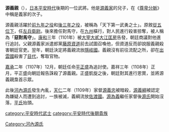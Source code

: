 {{unreferenced|time=2017-02-23T15:56:53+00:00}}
{{japanese|japanese=源 義親|kana=みなもと の よしちか|romaji=Minamoto no Yoshichika}}
'''源義親'''（{{bd|？||1108年||}}），[[日本|日本]][[平安時代|平安時代]]後期的一位武將。他是[[源義家|源義家]]的兒子，在《[[尊卑分脈|尊卑分脈]]》中稱是義家的次子。

源義親活躍於[[前九年之役|前九年之役]]和[[後三年之役|後三年之役]]，被稱為「天下第一武勇之士」。原敘[[從五位下|從五位下]]，任[[左兵衛尉|左兵衛尉]]。後來擔任對馬守，在[[九州地區|九州]]橫行，對人民進行殺害掠奪，被人稱為「'''惡對馬守'''」。[[康和_(日本)|康和]]三年（1101年）被[[大宰大貳|大宰大貳]][[大江匡房|大江匡房]]告發，朝廷商議對他進行追討。父親源義家派遣郎黨[[藤原資道|藤原資道]]前去試圖召喚他，但資道反而卻說服義親殺害朝廷官吏。翌年，朝廷決定將義親流放[[隱岐國|隱岐國]]。義親沒有前往流配之所，卻在[[出雲國|出雲國]]殺害了[[目代|目代]]，奪取官物。

[[嘉承|嘉承]]二年（1107年）12月，朝廷任命[[平正盛|平正盛]]為追討使。嘉祥三年（1108年）正月，平正盛向朝廷報告誅殺了源義親。正盛凱旋之後，朝廷對其進行恩賞，並將源義親梟首示眾。

此後[[河內源氏|河內源氏]]發生內亂，[[天仁|天仁]]二年（1109年）家督[[源義忠|源義忠]]被暗殺，[[源義綱|源義綱]]被認定為嫌疑人而遭到追討，一族被滅，義綱流放[[佐渡國|佐渡國]]。[[源為義|源為義]]繼任家督後[[源氏|源氏]]開始沒落，[[平氏|平氏]]抬頭。

[[category:平安時代武士|category:平安時代武士]]
[[category:平安時代後期貴族|category:平安時代後期貴族]]
[[Category:河內源氏|Category:河內源氏]]